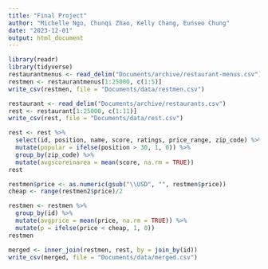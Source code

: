 ```yaml
---
title: "Final Project"
author: "Michelle Ngo, Chunqi Zhao, Kelly Chang, Eunseo Chung"
date: "2023-12-01"
output: html_document
---
```

```r
library(readr)
library(tidyverse)
restaurantmenus <- read_delim("Documents/archive/restaurant-menus.csv")
restmen <- restaurantmenus[1:25000, c(1:5)]
write_csv(restmen, file = "Documents/data/restmen.csv")

restaurant <- read_delim("Documents/archive/restaurants.csv")
rest <- restaurant[1:25000, c(1:11)]
write_csv(rest, file = "Documents/data/rest.csv")
```
```r
rest <- rest %>% 
  select(id, position, name, score, ratings, price_range, zip_code) %>% 
  mutate(popular = ifelse(position > 30, 1, 0)) %>% 
  group_by(zip_code) %>% 
  mutate(avgscoreinarea = mean(score, na.rm = TRUE))
rest
```
```r
restmen$price <- as.numeric(gsub("\\USD", "", restmen$price))
cheap <- range(restmen2$price)/2

restmen <- restmen %>% 
  group_by(id) %>% 
  mutate(avgprice = mean(price, na.rm = TRUE)) %>% 
  mutate(p = ifelse(price < cheap, 1, 0))
restmen
```

```r
merged <- inner_join(restmen, rest, by = join_by(id))
write_csv(merged, file = "Documents/data/merged.csv")
```

